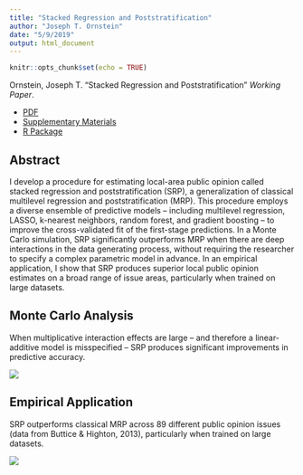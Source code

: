 ```yaml
---
title: "Stacked Regression and Poststratification"
author: "Joseph T. Ornstein"
date: "5/9/2019"
output: html_document
---
```


```r
knitr::opts_chunk$set(echo = TRUE)
```

Ornstein, Joseph T. "Stacked Regression and Poststratification" *Working Paper*.

- [PDF](papers/SRP.pdf)
- [Supplementary Materials](papers/SRP_appendix.pdf)
- [R Package](srp-vignette.html)

## Abstract

I develop a procedure for estimating local-area public opinion called stacked regression and poststratification (SRP), a generalization of classical multilevel regression and poststratification (MRP). This procedure employs a diverse ensemble of predictive models -- including multilevel regression, LASSO, k-nearest neighbors, random forest, and gradient boosting -- to improve the cross-validated fit of the first-stage predictions. In a Monte Carlo simulation, SRP significantly outperforms MRP when there are deep interactions in the data generating process, without requiring the researcher to specify a complex parametric model in advance. In an empirical application, I show that SRP produces superior local public opinion estimates on a broad range of issue areas, particularly when trained on large datasets. 

## Monte Carlo Analysis

When multiplicative interaction effects are large -- and therefore a linear-additive model is misspecified -- SRP produces significant improvements in predictive accuracy. 

![](images/representativeMC.png) 
 
## Empirical Application
 
SRP outperforms classical MRP across 89 different public opinion issues (data from Buttice & Highton, 2013), particularly when trained on large datasets.

![](images/BHresults.png) 

